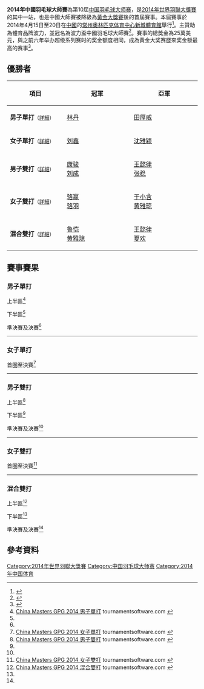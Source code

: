 {{noteTA|G1=Badminton}}
{{infobox badminton event
|name           = 2014年中國羽毛球大師賽
|image          = China Masters 2014.jpg
|size           = 250px
|caption        =
|dates          = 2014年4月15日－4月20日
|number_edition = 第10屆
|level          = 3A
|prize_money    = 25萬美元
|other          =
|venue          = [[常州奧體中心新城體育館|常州奧體中心新城體育館]]
|location       = {{CHN}}[[江苏省|江苏省]][[常州市|常州市]]
|previous       = 2013年中國羽毛球大師賽
|next           = 2015年中國羽毛球大師賽
}}
'''2014年中國羽毛球大師賽'''為第10屆[[中国羽毛球大师赛|中国羽毛球大师赛]]，是[[2014年世界羽聯大獎賽|2014年世界羽聯大獎賽]]的其中一站，也是中國大師賽被降級為[[世界羽聯大獎賽|黃金大獎賽]]後的首屆賽事。本屆賽事於2014年4月15日至20日在[[中國|中國]]的[[常州奥林匹克体育中心|常州奥林匹克体育中心]][[新城體育館|新城體育館]]舉行<ref>{{cite web|title=CHINA MASTERS 2014 大會章程|url=http://www.bwfbadminton.org/file.aspx?id=531664&dl=1|accessdate=2014-04-12|archive-date=2015-09-23|archive-url=https://web.archive.org/web/20150923195735/http://www.bwfbadminton.org/file.aspx?id=531664&dl=1|dead-url=no}}{{en}}</ref>。主贊助為體育品牌波力，並冠名為波力盃中國羽毛球大師賽<ref>{{cite news|title=2014“波力杯”中国羽毛球大师赛|url=http://www.bonny.cn/index.php?s=/cn_ns_p_3_id_1243|newspaper=波力|date=2014-04-20|accessdate=2021-01-24|archive-date=2019-02-13|archive-url=https://web.archive.org/web/20190213011714/http://www.bonny.cn/index.php?s=%2Fcn_ns_p_3_id_1243|dead-url=no}}</ref>。賽事的總獎金為25萬美元，與之前六年举办超级系列赛时的奖金额度相同，成為黄金大奖赛歷來奖金额最高的赛事<ref>{{cite news|title=羽球大师赛常州挥拍 林丹打响复出第一站|url=http://sports.163.com/14/0415/11/9PS9VV8T00051CAQ.html|newspaper=中国新闻网|date=2014-04-15|access-date=2014-04-16|archive-url=https://web.archive.org/web/20140416175340/http://sports.163.com/14/0415/11/9PS9VV8T00051CAQ.html|archive-date=2014-04-16|dead-url=yes}}</ref>。

== 優勝者 ==
{| class=wikitable style="font-size:small"
!width="200"|項目
!width="250"|冠軍
!width="250"|亞軍
|-
|'''男子單打'''<small>（[[#男子單打|詳細]]）</small>
|{{flagicon|CHN}} [[林丹|林丹]]
|{{flagicon|CHN}} [[田厚威|田厚威]]
|-
|'''女子單打'''<small>（[[#女子單打|詳細]]）</small>
|{{flagicon|CHN}} [[刘鑫_(羽毛球运动员)|刘鑫]]
|{{flagicon|CHN}} [[沈雅颖|沈雅颖]]
|-
|'''男子雙打'''<small>（[[#男子雙打|詳細]]）</small>
|{{flagicon|CHN}} [[康骏|康骏]] <br/>{{flagicon|CHN}} [[刘成_(羽毛球运动员)|刘成]]
|{{flagicon|CHN}} [[王懿律|王懿律]] <br/>{{flagicon|CHN}} [[张稳|张稳]]
|-
|'''女子雙打'''<small>（[[#女子雙打|詳細]]）</small>
|{{flagicon|CHN}} [[骆赢|骆赢]] <br/>{{flagicon|CHN}} [[骆羽|骆羽]]
|{{flagicon|CHN}} [[于小含|于小含]] <br/>{{flagicon|CHN}} [[黄雅琼|黄雅琼]]
|-
|'''混合雙打'''<small>（[[#混合雙打|詳細]]）</small>
|{{flagicon|CHN}} [[鲁恺|鲁恺]]<br/>{{flagicon|CHN}} [[黄雅琼|黄雅琼]]
|{{flagicon|CHN}} [[王懿律|王懿律]]<br/>{{flagicon|CHN}} [[夏欢|夏欢]]
|}

== 賽事賽果 ==
=== 男子單打 ===
;上半區<ref name="MS">[http://bwf.tournamentsoftware.com/sport/draw.aspx?id=8C412A4B-D8FA-47EA-B08C-5FD6C454AB60&draw=1 China Masters GPG 2014 男子單打] {{Wayback|url=http://bwf.tournamentsoftware.com/sport/draw.aspx?id=8C412A4B-D8FA-47EA-B08C-5FD6C454AB60&draw=1 |date=20220203061414 }} tournamentsoftware.com {{en}}</ref>
{{16TeamBracket-Compact-Tennis3
| RD1-seed01=1
| RD1-team01='''{{flagicon|CHN}} [[王睜茗|王睜茗]]
| RD1-score01-1='''21
| RD1-score01-2=9
| RD1-score01-3='''21
| RD1-seed02=
| RD1-team02={{flagicon|SIN}} [[黄超|黄超]]
| RD1-score02-1=9
| RD1-score02-2='''21
| RD1-score02-3=18

| RD1-seed03=
| RD1-team03='''{{flagicon|CHN}} [[黄宇翔|黄宇翔]]
| RD1-score03-1='''21
| RD1-score03-2='''21
| RD1-score03-3=
| RD1-seed04=
| RD1-team04={{flagicon|CAN}} [[Brandon_Wynn-Morris|B Wynn-Morris]]
| RD1-score04-1=10
| RD1-score04-2=10
| RD1-score04-3=

| RD1-seed05=7
| RD1-team05={{flagicon|HKG}} [[陳仁傑|陳仁傑]]
| RD1-score05-1=14
| RD1-score05-2='''21
| RD1-score05-3=19
| RD1-seed06=
| RD1-team06='''{{flagicon|CHN}} [[刘凯_(羽毛球运动员)|刘凯]]
| RD1-score06-1='''21
| RD1-score06-2=18
| RD1-score06-3='''21

| RD1-seed07=
| RD1-team07='''{{flagicon|CHN}} [[高天宇|高天宇]]
| RD1-score07-1='''21
| RD1-score07-2='''21
| RD1-score07-3=
| RD1-seed08=
| RD1-team08={{flagicon|MAS}} [[張育漢|張育漢]]
| RD1-score08-1=17
| RD1-score08-2=18
| RD1-score08-3=

| RD1-seed09=4
| RD1-team09='''{{flagicon|SIN}} [[黄梓良|黄梓良]]
| RD1-score09-1='''21
| RD1-score09-2='''21
| RD1-score09-3=
| RD1-seed10=
| RD1-team10={{flagicon|HKG}} [[譚進希|譚進希]]
| RD1-score10-1=19
| RD1-score10-2=13
| RD1-score10-3=

| RD1-seed11=
| RD1-team11='''{{flagicon|THA}} [[科希特·佩尔帕达布|科希特·佩尔帕达布]]
| RD1-score11-1='''21
| RD1-score11-2=12
| RD1-score11-3='''21
| RD1-seed12=
| RD1-team12={{flagicon|CHN}} [[廖骏伟|廖骏伟]]
| RD1-score12-1=18
| RD1-score12-2='''21
| RD1-score12-3=19

| RD1-seed13=5
| RD1-team13={{flagicon|MAS}} [[伊斯干达·祖卡奈因·扎因丁|伊斯干达]] (退賽)
| RD1-score13-1=
| RD1-score13-2=
| RD1-score13-3=
| RD1-seed14=
| RD1-team14='''{{flagicon|TPE}} [[徐紹文|徐紹文]]
| RD1-score14-1=
| RD1-score14-2=
| RD1-score14-3=

| RD1-seed15=
| RD1-team15={{nowrap|{{flagicon|THA}} [[西蒂空·塔马辛|西蒂空·塔马辛]]}}
| RD1-score15-1=12
| RD1-score15-2=12
| RD1-score15-3=
| RD1-seed16=
| RD1-team16='''{{flagicon|CHN}} [[林丹|林丹]]
| RD1-score16-1='''21
| RD1-score16-2='''21
| RD1-score16-3=

| RD2-seed01=1
| RD2-team01='''{{flagicon|CHN}} [[王睜茗|王睜茗]]
| RD2-score01-1=13
| RD2-score01-2='''21
| RD2-score01-3='''21
| RD2-seed02=
| RD2-team02={{flagicon|CHN}} [[黄宇翔|黄宇翔]]
| RD2-score02-1='''21
| RD2-score02-2=14
| RD2-score02-3=14

| RD2-seed03=
| RD2-team03='''{{flagicon|CHN}} [[刘凯_(羽毛球运动员)|刘凯]]
| RD2-score03-1='''21
| RD2-score03-2='''21
| RD2-score03-3=
| RD2-seed04=
| RD2-team04={{flagicon|CHN}} [[高天宇|高天宇]]
| RD2-score04-1=18
| RD2-score04-2=16
| RD2-score04-3=

| RD2-seed05=4
| RD2-team05='''{{flagicon|SIN}} [[黄梓良|黄梓良]]
| RD2-score05-1=18
| RD2-score05-2='''21
| RD2-score05-3='''21
| RD2-seed06=
| RD2-team06={{nowrap|{{flagicon|THA}} [[科希特·佩尔帕达布|科希特·佩尔帕达布]]}}
| RD2-score06-1='''21
| RD2-score06-2=19
| RD2-score06-3=17

| RD2-seed07=
| RD2-team07={{flagicon|TPE}} [[徐紹文|徐紹文]]
| RD2-score07-1=11
| RD2-score07-2=8
| RD2-score07-3=
| RD2-seed08=
| RD2-team08='''{{flagicon|CHN}} [[林丹|林丹]]
| RD2-score08-1='''21
| RD2-score08-2='''21
| RD2-score08-3=

| RD3-seed01=1
| RD3-team01='''{{nowrap|{{flagicon|CHN}} [[王睜茗|王睜茗]]}}
| RD3-score01-1='''21
| RD3-score01-2='''21
| RD3-score01-3=
| RD3-seed02=
| RD3-team02={{flagicon|CHN}} [[刘凯_(羽毛球运动员)|刘凯]]
| RD3-score02-1=12
| RD3-score02-2=19
| RD3-score02-3=

| RD3-seed03=4
| RD3-team03={{flagicon|SIN}} [[黄梓良|黄梓良]]
| RD3-score03-1=16
| RD3-score03-2=15
| RD3-score03-3=
| RD3-seed04=
| RD3-team04='''{{flagicon|CHN}} [[林丹|林丹]]
| RD3-score04-1='''21
| RD3-score04-2='''21
| RD3-score04-3=

| RD4-seed01=1
| RD4-team01={{nowrap|{{flagicon|CHN}} [[王睜茗|王睜茗]]}}
| RD4-score01-1=19
| RD4-score01-2=12
| RD4-score01-3=
| RD4-seed02=
| RD4-team02='''{{flagicon|CHN}} [[林丹|林丹]]
| RD4-score02-1='''21
| RD4-score02-2='''21
| RD4-score02-3=
}}
;下半區<ref name="MS"/>
{{16TeamBracket-Compact-Tennis3
| RD1-seed01=
| RD1-team01='''{{flagicon|HKG}} [[伍家朗|伍家朗]]
| RD1-score01-1='''21
| RD1-score01-2='''21
| RD1-score01-3=
| RD1-seed02=
| RD1-team02={{flagicon|CAN}} [[Timothy_Chiu|Timothy Chiu]]
| RD1-score02-1=10
| RD1-score02-2=7
| RD1-score02-3=

| RD1-seed03=
| RD1-team03={{flagicon|MAS}} [[宋浚洋|宋浚洋]]
| RD1-score03-1=12
| RD1-score03-2=16
| RD1-score03-3=
| RD1-seed04=6
| RD1-team04='''{{flagicon|THA}} [[苏庞余·阿韦辛桑农|苏庞余·阿韦辛桑农]]
| RD1-score04-1='''21
| RD1-score04-2='''21
| RD1-score04-3=

| RD1-seed05=
| RD1-team05={{flagicon|THA}} [[Peranut_Boontan|Peranut Boontan]]
| RD1-score05-1=20
| RD1-score05-2=13
| RD1-score05-3=
| RD1-seed06=
| RD1-team06='''{{flagicon|MAS}} [[努·穆罕默德·阿茲林·阿尤布|N·M·A·阿尤布]]
| RD1-score06-1='''22
| RD1-score06-2='''21
| RD1-score06-3=

| RD1-seed07=
| RD1-team07={{flagicon|INA}} [[Kaesar_Akbar|Kaesar Akbar]]
| RD1-score07-1=9
| RD1-score07-2=15
| RD1-score07-3=
| RD1-seed08=3
| RD1-team08='''{{flagicon|HKG}} [[魏楠|魏楠]]
| RD1-score08-1='''21
| RD1-score08-2='''21
| RD1-score08-3=

| RD1-seed09=
| RD1-team09={{flagicon|TPE}} [[楊智勛|楊智勛]]
| RD1-score09-1='''21
| RD1-score09-2=8
| RD1-score09-3=8
| RD1-seed10=
| RD1-team10='''{{flagicon|MAS}} [[吳順發|吳順發]]
| RD1-score10-1=14
| RD1-score10-2='''21
| RD1-score10-3='''21

| RD1-seed11=
| RD1-team11='''{{nowrap|{{flagicon|THA}} [[潘纳维·松努阿姆|潘纳维·松努阿姆]]}}
| RD1-score11-1='''21
| RD1-score11-2=15
| RD1-score11-3='''21
| RD1-seed12=8
| RD1-team12={{flagicon|USA}} [[舒之顥|舒之顥]]
| RD1-score12-1=7
| RD1-score12-2='''21
| RD1-score12-3=18

| RD1-seed13=
| RD1-team13='''{{flagicon|CHN}} [[吴昕_(羽毛球运动员)|吴昕]]
| RD1-score13-1='''21
| RD1-score13-2='''23
| RD1-score13-3=
| RD1-seed14=
| RD1-team14={{flagicon|MAS}} [[蘇德智|蘇德智]]
| RD1-score14-1=13
| RD1-score14-2=21
| RD1-score14-3=

| RD1-seed15=
| RD1-team15={{flagicon|SIN}} [[Robin_Gonansa|Robin Gonansa]]
| RD1-score15-1=8
| RD1-score15-2=10
| RD1-score15-3=
| RD1-seed16=2
| RD1-team16='''{{flagicon|CHN}} [[田厚威|田厚威]]
| RD1-score16-1='''21
| RD1-score16-2='''21
| RD1-score16-3=

| RD2-seed01=
| RD2-team01='''{{flagicon|HKG}} [[伍家朗|伍家朗]]
| RD2-score01-1='''21
| RD2-score01-2='''21
| RD2-score01-3=
| RD2-seed02=6
| RD2-team02={{flagicon|THA}} [[苏庞余·阿韦辛桑农|苏庞余·阿韦辛桑农]]
| RD2-score02-1=11
| RD2-score02-2=11
| RD2-score02-3=

| RD2-seed03=
| RD2-team03={{flagicon|MAS}} [[努·穆罕默德·阿茲林·阿尤布|N·M·A·阿尤布]]
| RD2-score03-1=16
| RD2-score03-2=18
| RD2-score03-3=
| RD2-seed04=3
| RD2-team04='''{{flagicon|HKG}} [[魏楠|魏楠]]
| RD2-score04-1='''21
| RD2-score04-2='''21
| RD2-score04-3=

| RD2-seed05=
| RD2-team05={{flagicon|MAS}} [[吳順發|吳順發]]
| RD2-score05-1=16
| RD2-score05-2='''21
| RD2-score05-3=19
| RD2-seed06=
| RD2-team06='''{{nowrap|{{flagicon|THA}} [[潘纳维·松努阿姆|潘纳维·松努阿姆]]}}
| RD2-score06-1='''21
| RD2-score06-2=18
| RD2-score06-3='''21

| RD2-seed07=
| RD2-team07={{flagicon|CHN}} [[吴昕_(羽毛球运动员)|吴昕]]
| RD2-score07-1=15
| RD2-score07-2=18
| RD2-score07-3=
| RD2-seed08=2
| RD2-team08='''{{flagicon|CHN}} [[田厚威|田厚威]]
| RD2-score08-1='''21
| RD2-score08-2='''21
| RD2-score08-3=

| RD3-seed01=
| RD3-team01={{flagicon|HKG}} [[伍家朗|伍家朗]]
| RD3-score01-1=22
| RD3-score01-2=24
| RD3-score01-3=
| RD3-seed02=3
| RD3-team02='''{{flagicon|HKG}} [[魏楠|魏楠]]
| RD3-score02-1='''24
| RD3-score02-2='''26
| RD3-score02-3=

| RD3-seed03=
| RD3-team03={{nowrap|{{flagicon|THA}} [[潘纳维·松努阿姆|潘纳维·松努阿姆]]}}
| RD3-score03-1=9
| RD3-score03-2=18
| RD3-score03-3=
| RD3-seed04=2
| RD3-team04='''{{flagicon|CHN}} [[田厚威|田厚威]]
| RD3-score04-1='''21
| RD3-score04-2='''21
| RD3-score04-3=

| RD4-seed01=3
| RD4-team01={{flagicon|HKG}} [[魏楠|魏楠]]
| RD4-score01-1=15
| RD4-score01-2=14
| RD4-score01-3=
| RD4-seed02=
| RD4-team02='''{{flagicon|CHN}} [[田厚威|田厚威]]
| RD4-score02-1='''21
| RD4-score02-2='''21
| RD4-score02-3=
}}
;準決賽及決賽<ref name="MS"/>
{{4TeamBracket-Tennis3-v2
| team-width=200
| RD1-seed1=1
| RD1-team1={{flagicon|CHN}} [[王睜茗|王睜茗]]
| RD1-score1-1=19
| RD1-score1-2=12
| RD1-score1-3=
| RD1-seed2=
| RD1-team2='''{{flagicon|CHN}} [[林丹|林丹]]
| RD1-score2-1='''21
| RD1-score2-2='''21
| RD1-score2-3=

| RD1-seed3=3
| RD1-team3={{flagicon|HKG}} [[魏楠|魏楠]]
| RD1-score3-1=15
| RD1-score3-2=14
| RD1-score3-3=
| RD1-seed4=2
| RD1-team4='''{{flagicon|CHN}} [[田厚威|田厚威]]
| RD1-score4-1='''21
| RD1-score4-2='''21
| RD1-score4-3=

| RD2-seed1=
| RD2-team1='''{{flagicon|CHN}} [[林丹|林丹]]
| RD2-score1-1='''21
| RD2-score1-2='''21
| RD2-score1-3=
| RD2-seed2=2
| RD2-team2={{flagicon|CHN}} [[田厚威|田厚威]]
| RD2-score2-1=14
| RD2-score2-2=9
| RD2-score2-3=
}}
----

=== 女子單打 ===
;首圈至決賽<ref name="WS">[http://bwf.tournamentsoftware.com/sport/draw.aspx?id=8C412A4B-D8FA-47EA-B08C-5FD6C454AB60&draw=2 China Masters GPG 2014 女子單打] {{Wayback|url=http://bwf.tournamentsoftware.com/sport/draw.aspx?id=8C412A4B-D8FA-47EA-B08C-5FD6C454AB60&draw=2 |date=20220203061420 }} tournamentsoftware.com {{en}}</ref>
{{16TeamBracket-Compact-Tennis3
| RD2 = 八強
| RD3 = 準決賽
| RD4 = 決賽
| RD1-seed01=1
| RD1-team01='''{{flagicon|SIN}} [[顾娟|顾娟]]
| RD1-score01-1=
| RD1-score01-2=
| RD1-score01-3=
| RD1-seed02=
| RD1-team02=輪空
| RD1-score02-1=
| RD1-score02-2=
| RD1-score02-3=

| RD1-seed03=
| RD1-team03='''{{flagicon|CHN}} [[惠夕蕊|惠夕蕊]]
| RD1-score03-1='''21
| RD1-score03-2='''21
| RD1-score03-3=
| RD1-seed04=
| RD1-team04={{flagicon|USA}} [[王苑力|王苑力]]
| RD1-score04-1=3
| RD1-score04-2=13
| RD1-score04-3=

| RD1-seed05=
| RD1-team05='''{{flagicon|CHN}} [[陈晓佳_(羽毛球运动员)|陈晓佳]]
| RD1-score05-1=
| RD1-score05-2=
| RD1-score05-3=
| RD1-seed06=
| RD1-team06=輪空
| RD1-score06-1=
| RD1-score06-2=
| RD1-score06-3=

| RD1-seed07=
| RD1-team07='''{{flagicon|CHN}} [[刘鑫_(羽毛球运动员)|刘鑫]]
| RD1-score07-1='''21
| RD1-score07-2='''21
| RD1-score07-3=
| RD1-seed08=
| RD1-team08={{nowrap|{{flagicon|RUS}} [[Anna_Astrakhantseva|Anna Astrakhantseva]]}}
| RD1-score08-1=4
| RD1-score08-2=4
| RD1-score08-3=

| RD1-seed09=
| RD1-team09='''{{flagicon|TPE}} [[陳曉歡|陳曉歡]]
| RD1-score09-1='''22
| RD1-score09-2='''21
| RD1-score09-3=
| RD1-seed10=
| RD1-team10={{flagicon|CHN}} [[范梦艳|范梦艳]]
| RD1-score10-1=20
| RD1-score10-2=15
| RD1-score10-3=

| RD1-seed11=
| RD1-team11=輪空
| RD1-score11-1=
| RD1-score11-2=
| RD1-score11-3=
| RD1-seed12=
| RD1-team12='''{{flagicon|CHN}} [[沈雅颖|沈雅颖]]
| RD1-score12-1=
| RD1-score12-2=
| RD1-score12-3=

| RD1-seed13=
| RD1-team13={{flagicon|CHN}} [[陈娇_(羽毛球运动员)|陈娇]]
| RD1-score13-1='''21
| RD1-score13-2=18
| RD1-score13-3=15
| RD1-seed14=
| RD1-team14='''{{flagicon|SIN}} [[陈嘉园|陈嘉园]]
| RD1-score14-1=8
| RD1-score14-2='''21
| RD1-score14-3='''21

| RD1-seed15=
| RD1-team15=輪空
| RD1-score15-1=
| RD1-score15-2=
| RD1-score15-3=
| RD1-seed16=2
| RD1-team16='''{{flagicon|CHN}} [[姚雪|姚雪]]
| RD1-score16-1=
| RD1-score16-2=
| RD1-score16-3=

| RD2-seed01=1
| RD2-team01={{flagicon|SIN}} [[顾娟|顾娟]]
| RD2-score01-1=21
| RD2-score01-2=11
| RD2-score01-3=
| RD2-seed02=
| RD2-team02='''{{flagicon|CHN}} [[惠夕蕊|惠夕蕊]]
| RD2-score02-1='''23
| RD2-score02-2='''21
| RD2-score02-3=

| RD2-seed03=
| RD2-team03={{nowrap|{{flagicon|CHN}} [[陈晓佳_(羽毛球运动员)|陈晓佳]] (中途退出)}}
| RD2-score03-1=''3
| RD2-score03-2=
| RD2-score03-3=
| RD2-seed04=
| RD2-team04='''{{flagicon|CHN}} [[刘鑫_(羽毛球运动员)|刘鑫]]
| RD2-score04-1=''7
| RD2-score04-2=
| RD2-score04-3=

| RD2-seed05=
| RD2-team05={{flagicon|TPE}} [[陳曉歡|陳曉歡]]
| RD2-score05-1=16
| RD2-score05-2=5
| RD2-score05-3=
| RD2-seed06=
| RD2-team06='''{{flagicon|CHN}} [[沈雅颖|沈雅颖]]
| RD2-score06-1='''21
| RD2-score06-2='''21
| RD2-score06-3=

| RD2-seed07=
| RD2-team07={{flagicon|SIN}} [[陈嘉园|陈嘉园]]
| RD2-score07-1=13
| RD2-score07-2=7
| RD2-score07-3=
| RD2-seed08=2
| RD2-team08='''{{flagicon|CHN}} [[姚雪|姚雪]]
| RD2-score08-1='''21
| RD2-score08-2='''21
| RD2-score08-3=

| RD3-seed01=
| RD3-team01={{nowrap|{{flagicon|CHN}} [[惠夕蕊|惠夕蕊]]}}
| RD3-score01-1=9
| RD3-score01-2=10
| RD3-score01-3=
| RD3-seed02=
| RD3-team02='''{{flagicon|CHN}} [[刘鑫_(羽毛球运动员)|刘鑫]]
| RD3-score02-1='''21
| RD3-score02-2='''21
| RD3-score02-3=

| RD3-seed03=
| RD3-team03='''{{flagicon|CHN}} [[沈雅颖|沈雅颖]]
| RD3-score03-1='''21
| RD3-score03-2='''21
| RD3-score03-3=
| RD3-seed04=2
| RD3-team04={{flagicon|CHN}} [[姚雪|姚雪]]
| RD3-score04-1=19
| RD3-score04-2=19
| RD3-score04-3=

| RD4-seed01=
| RD4-team01='''{{flagicon|CHN}} [[刘鑫_(羽毛球运动员)|刘鑫]]
| RD4-score01-1='''21
| RD4-score01-2='''21
| RD4-score01-3=
| RD4-seed02=
| RD4-team02={{nowrap|{{flagicon|CHN}} [[沈雅颖|沈雅颖]]}}
| RD4-score02-1=12
| RD4-score02-2=18
| RD4-score02-3=
}}
----

=== 男子雙打 ===
;上半區<ref name="MD">[http://bwf.tournamentsoftware.com/sport/draw.aspx?id=8C412A4B-D8FA-47EA-B08C-5FD6C454AB60&draw=3 China Masters GPG 2014 男子雙打] {{Wayback|url=http://bwf.tournamentsoftware.com/sport/draw.aspx?id=8C412A4B-D8FA-47EA-B08C-5FD6C454AB60&draw=3 |date=20220203061412 }} tournamentsoftware.com {{en}}</ref>
{{16TeamBracket-Compact-Tennis3
| RD1-seed01=1
| RD1-team01='''{{flagicon|CHN}} [[康骏|康骏]] <br/> {{flagicon|CHN}} [[刘成_(羽毛球运动员)|刘成]]
| RD1-score01-1=
| RD1-score01-2=
| RD1-score01-3=
| RD1-seed02=
| RD1-team02=輪空
| RD1-score02-1=
| RD1-score02-2=
| RD1-score02-3=

| RD1-seed03=
| RD1-team03='''{{flagicon|TPE}} [[劉韋辰_(羽毛球運動員)|劉韋辰]] <br/> {{flagicon|TPE}} [[楊博涵|楊博涵]]
| RD1-score03-1=
| RD1-score03-2=
| RD1-score03-3=
| RD1-seed04=
| RD1-team04=輪空
| RD1-score04-1=
| RD1-score04-2=
| RD1-score04-3=

| RD1-seed05=
| RD1-team05='''{{flagicon|CHN}} [[谌卓夫|谌卓夫]] <br/> {{flagicon|CHN}} [[史龙飞|史龙飞]]
| RD1-score05-1=
| RD1-score05-2=
| RD1-score05-3=
| RD1-seed06=
| RD1-team06=輪空
| RD1-score06-1=
| RD1-score06-2=
| RD1-score06-3=

| RD1-seed07=
| RD1-team07='''{{flagicon|MAS}} [[陳致佃|陳致佃]] <br/> {{flagicon|MAS}} [[黄辉颖|黄辉颖]]
| RD1-score07-1=
| RD1-score07-2=
| RD1-score07-3=
| RD1-seed08=
| RD1-team08=輪空
| RD1-score08-1=
| RD1-score08-2=
| RD1-score08-3=

| RD1-seed09=4
| RD1-team09='''{{flagicon|INA}} [[克里斯托弗·鲁斯迪安托|C·鲁斯迪安托]] <br/> {{flagicon|INA}} [[Trikusuma_Wardhana|T Wardhana]]
| RD1-score09-1=
| RD1-score09-2=
| RD1-score09-3=
| RD1-seed10=
| RD1-team10=輪空
| RD1-score10-1=
| RD1-score10-2=
| RD1-score10-3=

| RD1-seed11=
| RD1-team11='''{{flagicon|MAS}} [[戴安康|戴安康]] <br/> {{flagicon|MAS}} [[溫敏俊|溫敏俊]]
| RD1-score11-1=
| RD1-score11-2=
| RD1-score11-3=
| RD1-seed12=
| RD1-team12=輪空
| RD1-score12-1=
| RD1-score12-2=
| RD1-score12-3=

| RD1-seed13=
| RD1-team13='''{{flagicon|TPE}} [[廖敏竣|廖敏竣]] <br/> {{flagicon|TPE}} [[曾敏豪|曾敏豪]]
| RD1-score13-1=
| RD1-score13-2=
| RD1-score13-3=
| RD1-seed14=
| RD1-team14=輪空
| RD1-score14-1=
| RD1-score14-2=
| RD1-score14-3=

| RD1-seed15=
| RD1-team15={{flagicon|MAS}} [[陳炳順|陳炳順]] <br/> {{flagicon|MAS}} [[王健國|王健國]] (退賽)
| RD1-score15-1=
| RD1-score15-2=
| RD1-score15-3=
| RD1-seed16=
| RD1-team16='''{{nowrap|{{flagicon|SIN}} [[丹尼·巴瓦·克里斯南塔|D·B·克里斯南塔]] <br/> {{flagicon|SIN}} [[查特·奇雅加特|查特·奇雅加特]]}}
| RD1-score16-1=
| RD1-score16-2=
| RD1-score16-3=

| RD2-seed01=1
| RD2-team01='''{{flagicon|CHN}} [[康骏|康骏]] <br/> {{flagicon|CHN}} [[刘成_(羽毛球运动员)|刘成]]
| RD2-score01-1='''21
| RD2-score01-2=17
| RD2-score01-3='''21
| RD2-seed02=
| RD2-team02={{flagicon|TPE}} [[劉韋辰_(羽毛球運動員)|劉韋辰]] <br/> {{flagicon|TPE}} [[楊博涵|楊博涵]]
| RD2-score02-1=18
| RD2-score02-2='''21
| RD2-score02-3=13

| RD2-seed03=
| RD2-team03='''{{flagicon|CHN}} [[谌卓夫|谌卓夫]] <br/> {{flagicon|CHN}} [[史龙飞|史龙飞]]
| RD2-score03-1=18
| RD2-score03-2='''21
| RD2-score03-3='''21
| RD2-seed04=
| RD2-team04={{flagicon|MAS}} [[陳致佃|陳致佃]] <br/> {{flagicon|MAS}} [[黄辉颖|黄辉颖]]
| RD2-score04-1='''21
| RD2-score04-2=15
| RD2-score04-3=17

| RD2-seed05=4
| RD2-team05={{nowrap|{{flagicon|INA}} [[克里斯托弗·鲁斯迪安托|C·鲁斯迪安托]] <br/> {{flagicon|INA}} [[Trikusuma_Wardhana|T Wardhana]]}}
| RD2-score05-1=17
| RD2-score05-2='''21
| RD2-score05-3=19
| RD2-seed06=
| RD2-team06='''{{flagicon|MAS}} [[戴安康|戴安康]] <br/> {{flagicon|MAS}} [[溫敏俊|溫敏俊]]
| RD2-score06-1='''21
| RD2-score06-2=14
| RD2-score06-3='''21

| RD2-seed07=
| RD2-team07={{flagicon|TPE}} [[廖敏竣|廖敏竣]] <br/> {{flagicon|TPE}} [[曾敏豪|曾敏豪]]
| RD2-score07-1=18
| RD2-score07-2=18
| RD2-score07-3=
| RD2-seed08=
| RD2-team08='''{{nowrap|{{flagicon|SIN}} [[丹尼·巴瓦·克里斯南塔|D·B·克里斯南塔]] <br/> {{flagicon|SIN}} [[查特·奇雅加特|查特·奇雅加特]]}}
| RD2-score08-1='''21
| RD2-score08-2='''21
| RD2-score08-3=

| RD3-seed01=1
| RD3-team01='''{{flagicon|CHN}} [[康骏|康骏]] <br/> {{flagicon|CHN}} [[刘成_(羽毛球运动员)|刘成]]
| RD3-score01-1='''21
| RD3-score01-2='''21
| RD3-score01-3=
| RD3-seed02=
| RD3-team02={{flagicon|CHN}} [[谌卓夫|谌卓夫]] <br/> {{flagicon|CHN}} [[史龙飞|史龙飞]]
| RD3-score02-1=14
| RD3-score02-2=9
| RD3-score02-3=

| RD3-seed03=
| RD3-team03={{flagicon|MAS}} [[戴安康|戴安康]] <br/> {{flagicon|MAS}} [[溫敏俊|溫敏俊]]
| RD3-score03-1=10
| RD3-score03-2=17
| RD3-score03-3=
| RD3-seed04=
| RD3-team04='''{{nowrap|{{flagicon|SIN}} [[丹尼·巴瓦·克里斯南塔|D·B·克里斯南塔]] <br/> {{flagicon|SIN}} [[查特·奇雅加特|查特·奇雅加特]]}}
| RD3-score04-1='''21
| RD3-score04-2='''21
| RD3-score04-3=

| RD4-seed01=1
| RD4-team01='''{{flagicon|CHN}} [[康骏|康骏]] <br/> {{flagicon|CHN}} [[刘成_(羽毛球运动员)|刘成]]
| RD4-score01-1='''21
| RD4-score01-2='''21
| RD4-score01-3=
| RD4-seed02=
| RD4-team02={{nowrap|{{flagicon|SIN}} [[丹尼·巴瓦·克里斯南塔|D·B·克里斯南塔]] <br/> {{flagicon|SIN}} [[查特·奇雅加特|查特·奇雅加特]]}}
| RD4-score02-1=17
| RD4-score02-2=17
| RD4-score02-3=
}}
;下半區<ref name="MD"/>
{{16TeamBracket-Compact-Tennis3
| RD1-seed01=
| RD1-team01='''{{flagicon|CHN}} [[蔡赟|蔡赟]] <br/> {{flagicon|CHN}} [[鲁恺|鲁恺]]
| RD1-score01-1='''21
| RD1-score01-2='''21
| RD1-score01-3=
| RD1-seed02=
| RD1-team02={{flagicon|TPE}} [[張凱量|張凱量]] <br/> {{flagicon|TPE}} [[蘇義能|蘇義能]]
| RD1-score02-1=11
| RD1-score02-2=9
| RD1-score02-3=

| RD1-seed03=
| RD1-team03=輪空
| RD1-score03-1=
| RD1-score03-2=
| RD1-score03-3=
| RD1-seed04=
| RD1-team04='''{{flagicon|MAS}} [[徐家铭|徐家铭]] <br/> {{flagicon|MAS}} [[张御宇|张御宇]]
| RD1-score04-1=
| RD1-score04-2=
| RD1-score04-3=

| RD1-seed05=
| RD1-team05=輪空
| RD1-score05-1=
| RD1-score05-2=
| RD1-score05-3=
| RD1-seed06=
| RD1-team06='''{{flagicon|HKG}} [[唐金石|唐金石]] <br/> {{flagicon|HKG}} [[盧洛棋|盧洛棋]]
| RD1-score06-1=
| RD1-score06-2=
| RD1-score06-3=

| RD1-seed07=
| RD1-team07=輪空
| RD1-score07-1=
| RD1-score07-2=
| RD1-score07-3=
| RD1-seed08=3
| RD1-team08='''{{flagicon|CHN}} [[李俊慧|李俊慧]] <br/> {{flagicon|CHN}} [[刘雨辰_(羽毛球运动员)|刘雨辰]]
| RD1-score08-1=
| RD1-score08-2=
| RD1-score08-3=

| RD1-seed09=
| RD1-team09=輪空
| RD1-score09-1=
| RD1-score09-2=
| RD1-score09-3=
| RD1-seed10=
| RD1-team10='''{{nowrap|{{flagicon|INA}} [[安德烈·阿迪斯提亚|安德烈·阿迪斯提亚]] <br/> {{flagicon|INA}} [[亨德拉·阿普利达·古纳万|亨德拉·阿普利达·古纳万]]}}
| RD1-score10-1=
| RD1-score10-2=
| RD1-score10-3=

| RD1-seed11=
| RD1-team11=輪空
| RD1-score11-1=
| RD1-score11-2=
| RD1-score11-3=
| RD1-seed12=
| RD1-team12='''{{flagicon|CHN}} [[王懿律|王懿律]] <br/> {{flagicon|CHN}} [[张稳|张稳]]
| RD1-score12-1=
| RD1-score12-2=
| RD1-score12-3=

| RD1-seed13=
| RD1-team13=輪空
| RD1-score13-1=
| RD1-score13-2=
| RD1-score13-3=
| RD1-seed14=
| RD1-team14='''{{flagicon|SIN}} [[许永凯|许永凯]] <br/> {{flagicon|SIN}} [[骆建贤|骆建贤]]
| RD1-score14-1=
| RD1-score14-2=
| RD1-score14-3=

| RD1-seed15=
| RD1-team15=輪空
| RD1-score15-1=
| RD1-score15-2=
| RD1-score15-3=
| RD1-seed16=2
| RD1-team16='''{{nowrap|{{flagicon|THA}} [[万纳瓦·安布苏万|W·安布苏万]] <br/> {{flagicon|THA}} [[帕迪帕特·查拉查勒姆|帕迪帕特·查拉查勒姆]]}}
| RD1-score16-1=
| RD1-score16-2=
| RD1-score16-3=

| RD2-seed01=
| RD2-team01='''{{flagicon|CHN}} [[蔡赟|蔡赟]] <br/> {{flagicon|CHN}} [[鲁恺|鲁恺]]
| RD2-score01-1='''21
| RD2-score01-2='''21
| RD2-score01-3=
| RD2-seed02=
| RD2-team02={{flagicon|MAS}} [[徐家铭|徐家铭]] <br/> {{flagicon|MAS}} [[张御宇|张御宇]]
| RD2-score02-1=16
| RD2-score02-2=17
| RD2-score02-3=

| RD2-seed03=
| RD2-team03={{flagicon|HKG}} [[唐金石|唐金石]] <br/> {{flagicon|HKG}} [[盧洛棋|盧洛棋]]
| RD2-score03-1='''21
| RD2-score03-2=12
| RD2-score03-3=16
| RD2-seed04=3
| RD2-team04='''{{flagicon|CHN}} [[李俊慧|李俊慧]] <br/> {{flagicon|CHN}} [[刘雨辰_(羽毛球运动员)|刘雨辰]]
| RD2-score04-1=14
| RD2-score04-2='''21
| RD2-score04-3='''21

| RD2-seed05=
| RD2-team05={{nowrap|{{flagicon|INA}} [[安德烈·阿迪斯提亚|安德烈·阿迪斯提亚]] <br/> {{flagicon|INA}} [[亨德拉·阿普利达·古纳万|亨德拉·阿普利达·古纳万]]}}
| RD2-score05-1=12
| RD2-score05-2=17
| RD2-score05-3=
| RD2-seed06=
| RD2-team06='''{{flagicon|CHN}} [[王懿律|王懿律]] <br/> {{flagicon|CHN}} [[张稳|张稳]]
| RD2-score06-1='''21
| RD2-score06-2='''21
| RD2-score06-3=

| RD2-seed07=
| RD2-team07={{flagicon|SIN}} [[许永凯|许永凯]] <br/> {{flagicon|SIN}} [[骆建贤|骆建贤]]
| RD2-score07-1=19
| RD2-score07-2=8
| RD2-score07-3=
| RD2-seed08=2
| RD2-team08='''{{flagicon|THA}} [[万纳瓦·安布苏万|万纳瓦·安布苏万]] <br/> {{flagicon|THA}} [[帕迪帕特·查拉查勒姆|帕迪帕特·查拉查勒姆]]
| RD2-score08-1='''21
| RD2-score08-2='''21
| RD2-score08-3=

| RD3-seed01=
| RD3-team01='''{{flagicon|CHN}} [[蔡赟|蔡赟]] <br/> {{flagicon|CHN}} [[鲁恺|鲁恺]]
| RD3-score01-1='''21
| RD3-score01-2='''21
| RD3-score01-3=
| RD3-seed02=3
| RD3-team02={{flagicon|CHN}} [[李俊慧|李俊慧]] <br/> {{flagicon|CHN}} [[刘雨辰_(羽毛球运动员)|刘雨辰]]
| RD3-score02-1=19
| RD3-score02-2=16
| RD3-score02-3=

| RD3-seed03=
| RD3-team03='''{{flagicon|CHN}} [[王懿律|王懿律]] <br/> {{flagicon|CHN}} [[张稳|张稳]]
| RD3-score03-1='''21
| RD3-score03-2='''21
| RD3-score03-3=
| RD3-seed04=
| RD3-team04={{nowrap|{{flagicon|THA}} [[万纳瓦·安布苏万|万纳瓦·安布苏万]] <br/> {{flagicon|THA}} [[帕迪帕特·查拉查勒姆|P·查拉查勒姆]]}}
| RD3-score04-1=15
| RD3-score04-2=14
| RD3-score04-3=

| RD4-seed01=
| RD4-team01={{flagicon|CHN}} [[蔡赟|蔡赟]] <br/> {{flagicon|CHN}} [[鲁恺|鲁恺]]
| RD4-score01-1=19
| RD4-score01-2=19
| RD4-score01-3=
| RD4-seed02=
| RD4-team02='''{{nowrap|{{flagicon|CHN}} [[王懿律|王懿律]] <br/> {{flagicon|CHN}} [[张稳|张稳]]}}
| RD4-score02-1='''21
| RD4-score02-2='''21
| RD4-score02-3=
}}
;準決賽及決賽<ref name="MD"/>
{{4TeamBracket-Tennis3-v2
| team-width=200
| RD1-seed1=1
| RD1-team1='''{{flagicon|CHN}} [[康骏|康骏]] <br/> {{flagicon|CHN}} [[刘成_(羽毛球运动员)|刘成]]
| RD1-score1-1='''21
| RD1-score1-2='''21
| RD1-score1-3=
| RD1-seed2=
| RD1-team2={{nowrap|{{flagicon|SIN}} [[丹尼·巴瓦·克里斯南塔|丹尼·巴瓦·克里斯南塔]] <br/> {{flagicon|SIN}} [[查特·奇雅加特|查特·奇雅加特]]}}
| RD1-score2-1=17
| RD1-score2-2=17
| RD1-score2-3=

| RD1-seed3=
| RD1-team3={{flagicon|CHN}} [[蔡赟|蔡赟]] <br/> {{flagicon|CHN}} [[鲁恺|鲁恺]]
| RD1-score3-1=19
| RD1-score3-2=19
| RD1-score3-3=
| RD1-seed4=
| RD1-team4='''{{flagicon|CHN}} [[王懿律|王懿律]] <br/> {{flagicon|CHN}} [[张稳|张稳]]
| RD1-score4-1='''21
| RD1-score4-2='''21
| RD1-score4-3=

| RD2-seed1=1
| RD2-team1='''{{flagicon|CHN}} [[康骏|康骏]] <br/> {{flagicon|CHN}} [[刘成_(羽毛球运动员)|刘成]]
| RD2-score1-1='''21
| RD2-score1-2='''21
| RD2-score1-3=
| RD2-seed2=
| RD2-team2={{nowrap|{{flagicon|CHN}} [[王懿律|王懿律]] <br/> {{flagicon|CHN}} [[张稳|张稳]]}}
| RD2-score2-1=13
| RD2-score2-2=16
| RD2-score2-3=
}}
----

=== 女子雙打 ===
;首圈至決賽<ref name="WD">[http://bwf.tournamentsoftware.com/sport/draw.aspx?id=8C412A4B-D8FA-47EA-B08C-5FD6C454AB60&draw=4 China Masters GPG 2014 女子雙打] {{Wayback|url=http://bwf.tournamentsoftware.com/sport/draw.aspx?id=8C412A4B-D8FA-47EA-B08C-5FD6C454AB60&draw=4 |date=20220203061449 }} tournamentsoftware.com {{en}}</ref>
{{16TeamBracket-Compact-Tennis3
| RD2 = 八強
| RD3 = 準決賽
| RD4 = 決賽
| RD1-seed01=1
| RD1-team01='''{{flagicon|CHN}} [[骆赢|骆赢]] <br/> {{flagicon|CHN}} [[骆羽|骆羽]]
| RD1-score01-1=
| RD1-score01-2=
| RD1-score01-3=
| RD1-seed02=
| RD1-team02=輪空
| RD1-score02-1=
| RD1-score02-2=
| RD1-score02-3=

| RD1-seed03=
| RD1-team03={{flagicon|MAS}} [[李明艷|李明艷]] <br/> {{flagicon|MAS}} [[林芸如|林芸如]]
| RD1-score03-1=9
| RD1-score03-2=16
| RD1-score03-3=
| RD1-seed04=
| RD1-team04='''{{flagicon|CHN}} [[区冬妮|区冬妮]] <br/> {{flagicon|CHN}} [[熊梦静|熊梦静]]
| RD1-score04-1='''21
| RD1-score04-2='''21
| RD1-score04-3=

| RD1-seed05=
| RD1-team05='''{{flagicon|JPN}} [[栗原文音|栗原文音]] <br/> {{flagicon|JPN}} [[篠谷菜留|篠谷菜留]]
| RD1-score05-1=
| RD1-score05-2=
| RD1-score05-3=
| RD1-seed06=
| RD1-team06=輪空
| RD1-score06-1=
| RD1-score06-2=
| RD1-score06-3=

| RD1-seed07=
| RD1-team07='''{{flagicon|CHN}} [[夏欢|夏欢]] <br/> {{flagicon|CHN}} [[钟倩欣|钟倩欣]]
| RD1-score07-1='''21
| RD1-score07-2='''21
| RD1-score07-3=
| RD1-seed08=
| RD1-team08={{flagicon|SIN}} [[伏明天|伏明天]] <br/> {{flagicon|SIN}} [[梁语嫣|梁语嫣]]
| RD1-score08-1=11
| RD1-score08-2=10
| RD1-score08-3=

| RD1-seed09=
| RD1-team09={{nowrap|{{flagicon|THA}} [[宗功攀·吉迪特拉恭|J·吉迪特拉恭]] <br/> {{flagicon|THA}} [[拉温达·巴宗哉|R·巴宗哉]] (中途退出)}}
| RD1-score09-1=''0
| RD1-score09-2=
| RD1-score09-3=
| RD1-seed10=
| RD1-team10='''{{flagicon|CHN}} [[黄东萍|黄东萍]] <br/> {{flagicon|CHN}} [[徐涯|徐涯]]
| RD1-score10-1=''2
| RD1-score10-2=
| RD1-score10-3=

| RD1-seed11=
| RD1-team11='''{{flagicon|CHN}} [[于小含|于小含]] <br/> {{flagicon|CHN}} [[黄雅琼|黄雅琼]]
| RD1-score11-1='''21
| RD1-score11-2='''21
| RD1-score11-3=
| RD1-seed12=
| RD1-team12={{flagicon|MAS}} [[鄒美君|鄒美君]] <br/> {{flagicon|MAS}} [[賴潔敏|賴潔敏]]
| RD1-score12-1=8
| RD1-score12-2=14
| RD1-score12-3=

| RD1-seed13=
| RD1-team13='''{{flagicon|TPE}} [[陳曉歡|陳曉歡]] <br/> {{flagicon|TPE}} [[賴佳玟|賴佳玟]]
| RD1-score13-1='''21
| RD1-score13-2='''21
| RD1-score13-3=
| RD1-seed14=
| RD1-team14={{flagicon|CHN}} [[杜芃|杜芃]] <br/> {{flagicon|CHN}} [[朱麦慈|朱麦慈]]
| RD1-score14-1=17
| RD1-score14-2=4
| RD1-score14-3=

| RD1-seed15=
| RD1-team15=輪空
| RD1-score15-1=
| RD1-score15-2=
| RD1-score15-3=
| RD1-seed16=2
| RD1-team16='''{{nowrap|{{flagicon|SIN}} [[欣塔·穆利亚·萨里|欣塔·穆利亚·萨里]] <br/> {{flagicon|SIN}} [[姚蕾|姚蕾]]}}
| RD1-score16-1=
| RD1-score16-2=
| RD1-score16-3=

| RD2-seed01=1
| RD2-team01='''{{flagicon|CHN}} [[骆赢|骆赢]] <br/> {{flagicon|CHN}} [[骆羽|骆羽]]
| RD2-score01-1='''21
| RD2-score01-2='''21
| RD2-score01-3=
| RD2-seed02=
| RD2-team02={{flagicon|CHN}} [[区冬妮|区冬妮]] <br/> {{flagicon|CHN}} [[熊梦静|熊梦静]]
| RD2-score02-1=14
| RD2-score02-2=19
| RD2-score02-3=

| RD2-seed03=
| RD2-team03='''{{flagicon|JPN}} [[栗原文音|栗原文音]] <br/> {{flagicon|JPN}} [[篠谷菜留|篠谷菜留]]
| RD2-score03-1='''21
| RD2-score03-2='''21
| RD2-score03-3=
| RD2-seed04=
| RD2-team04={{flagicon|CHN}} [[夏欢|夏欢]] <br/> {{flagicon|CHN}} [[钟倩欣|钟倩欣]]
| RD2-score04-1=17
| RD2-score04-2=17
| RD2-score04-3=

| RD2-seed05=
| RD2-team05={{flagicon|CHN}} [[黄东萍|黄东萍]] <br/> {{flagicon|CHN}} [[徐涯|徐涯]]
| RD2-score05-1=13
| RD2-score05-2='''21
| RD2-score05-3=14
| RD2-seed06=
| RD2-team06='''{{flagicon|CHN}} [[于小含|于小含]] <br/> {{flagicon|CHN}} [[黄雅琼|黄雅琼]]
| RD2-score06-1='''21
| RD2-score06-2=17
| RD2-score06-3='''21

| RD2-seed07=
| RD2-team07={{flagicon|TPE}} [[陳曉歡|陳曉歡]] <br/> {{flagicon|TPE}} [[賴佳玟|賴佳玟]]
| RD2-score07-1=15
| RD2-score07-2=16
| RD2-score07-3=
| RD2-seed08=2
| RD2-team08='''{{nowrap|{{flagicon|SIN}} [[欣塔·穆利亚·萨里|欣塔·穆利亚·萨里]] <br/> {{flagicon|SIN}} [[姚蕾|姚蕾]]}}
| RD2-score08-1='''21
| RD2-score08-2='''21
| RD2-score08-3=

| RD3-seed01=1
| RD3-team01='''{{flagicon|CHN}} [[骆赢|骆赢]] <br/> {{flagicon|CHN}} [[骆羽|骆羽]]
| RD3-score01-1='''21
| RD3-score01-2='''21
| RD3-score01-3=
| RD3-seed02=
| RD3-team02={{flagicon|JPN}} [[栗原文音|栗原文音]] <br/> {{flagicon|JPN}} [[篠谷菜留|篠谷菜留]]
| RD3-score02-1=13
| RD3-score02-2=11
| RD3-score02-3=

| RD3-seed03=
| RD3-team03='''{{flagicon|CHN}} [[于小含|于小含]] <br/> {{flagicon|CHN}} [[黄雅琼|黄雅琼]]
| RD3-score03-1='''21
| RD3-score03-2='''21
| RD3-score03-3=
| RD3-seed04=2
| RD3-team04={{nowrap|{{flagicon|SIN}} [[欣塔·穆利亚·萨里|欣塔·穆利亚·萨里]] <br/> {{flagicon|SIN}} [[姚蕾|姚蕾]]}}
| RD3-score04-1=13
| RD3-score04-2=7
| RD3-score04-3=

| RD4-seed01=1
| RD4-team01='''{{flagicon|CHN}} [[骆赢|骆赢]] <br/> {{flagicon|CHN}} [[骆羽|骆羽]]
| RD4-score01-1='''21
| RD4-score01-2='''21
| RD4-score01-3=
| RD4-seed02=
| RD4-team02={{nowrap|{{flagicon|CHN}} [[于小含|于小含]] <br/> {{flagicon|CHN}} [[黄雅琼|黄雅琼]]}}
| RD4-score02-1=17
| RD4-score02-2=19
| RD4-score02-3=
}}
----

=== 混合雙打 ===
;上半區<ref name="XD">[http://bwf.tournamentsoftware.com/sport/draw.aspx?id=8C412A4B-D8FA-47EA-B08C-5FD6C454AB60&draw=5 China Masters GPG 2014 混合雙打] {{Wayback|url=http://bwf.tournamentsoftware.com/sport/draw.aspx?id=8C412A4B-D8FA-47EA-B08C-5FD6C454AB60&draw=5 |date=20220203061410 }} tournamentsoftware.com {{en}}</ref>
{{16TeamBracket-Compact-Tennis3
| RD1-seed01=1
| RD1-team01='''{{nowrap|{{flagicon|SIN}} [[丹尼·巴瓦·克里斯南塔|D·B·克里斯南塔]] <br/> {{flagicon|SIN}} [[梁语嫣|梁语嫣]]}}
| RD1-score01-1=
| RD1-score01-2=
| RD1-score01-3=
| RD1-seed02=
| RD1-team02=輪空
| RD1-score02-1=
| RD1-score02-2=
| RD1-score02-3=

| RD1-seed03=
| RD1-team03='''{{flagicon|CHN}} [[李俊慧|李俊慧]] <br/> {{flagicon|CHN}} [[黄东萍|黄东萍]]
| RD1-score03-1=
| RD1-score03-2=
| RD1-score03-3=
| RD1-seed04=
| RD1-team04=輪空
| RD1-score04-1=
| RD1-score04-2=
| RD1-score04-3=

| RD1-seed05=
| RD1-team05='''{{flagicon|MAS}} [[陳毅權|陳毅權]] <br/> {{flagicon|MAS}} [[林芸如|林芸如]]
| RD1-score05-1=
| RD1-score05-2=
| RD1-score05-3=
| RD1-seed06=
| RD1-team06=輪空
| RD1-score06-1=
| RD1-score06-2=
| RD1-score06-3=

| RD1-seed07=
| RD1-team07='''{{flagicon|MAS}} [[陳致佃|陳致佃]] <br/> {{flagicon|MAS}} [[賴潔敏|賴潔敏]]
| RD1-score07-1=
| RD1-score07-2=
| RD1-score07-3=
| RD1-seed08=
| RD1-team08=輪空
| RD1-score08-1=
| RD1-score08-2=
| RD1-score08-3=

| RD1-seed09=3
| RD1-team09='''{{flagicon|CHN}} [[鲁恺|鲁恺]] <br/> {{flagicon|CHN}} [[黄雅琼|黄雅琼]]
| RD1-score09-1=
| RD1-score09-2=
| RD1-score09-3=
| RD1-seed10=
| RD1-team10=輪空
| RD1-score10-1=
| RD1-score10-2=
| RD1-score10-3=

| RD1-seed11=
| RD1-team11={{flagicon|CHN}} [[张稳|张稳]] <br/> {{flagicon|CHN}} [[区冬妮|区冬妮]]
| RD1-score11-1=
| RD1-score11-2=
| RD1-score11-3=
| RD1-seed12=
| RD1-team12=輪空
| RD1-score12-1=
| RD1-score12-2=
| RD1-score12-3=

| RD1-seed13=
| RD1-team13='''{{flagicon|CHN}} [[史龙飞|史龙飞]] <br/> {{flagicon|CHN}} [[杜芃|杜芃]]
| RD1-score13-1=
| RD1-score13-2=
| RD1-score13-3=
| RD1-seed14=
| RD1-team14=輪空
| RD1-score14-1=
| RD1-score14-2=
| RD1-score14-3=

| RD1-seed15=
| RD1-team15='''{{flagicon|SIN}} [[查特·奇雅加特|查特·奇雅加特]] <br/> {{flagicon|SIN}} [[姚蕾|姚蕾]]
| RD1-score15-1='''21
| RD1-score15-2='''21
| RD1-score15-3=
| RD1-seed16=
| RD1-team16={{flagicon|TPE}} [[曾敏豪|曾敏豪]] <br/> {{flagicon|TPE}} [[賴佳玟|賴佳玟]]
| RD1-score16-1=14
| RD1-score16-2=18
| RD1-score16-3=

| RD2-seed01=1
| RD2-team01={{nowrap|{{flagicon|SIN}} [[丹尼·巴瓦·克里斯南塔|D·B·克里斯南塔]] <br/> {{flagicon|SIN}} [[梁语嫣|梁语嫣]]}}
| RD2-score01-1=17
| RD2-score01-2='''21
| RD2-score01-3=19
| RD2-seed02=
| RD2-team02='''{{flagicon|CHN}} [[李俊慧|李俊慧]] <br/> {{flagicon|CHN}} [[黄东萍|黄东萍]]
| RD2-score02-1='''21
| RD2-score02-2=19
| RD2-score02-3='''21

| RD2-seed03=
| RD2-team03='''{{flagicon|MAS}} [[陳毅權|陳毅權]] <br/> {{flagicon|MAS}} [[林芸如|林芸如]]
| RD2-score03-1='''21
| RD2-score03-2=12
| RD2-score03-3='''21
| RD2-seed04=
| RD2-team04={{flagicon|MAS}} [[陳致佃|陳致佃]] <br/> {{flagicon|MAS}} [[賴潔敏|賴潔敏]]
| RD2-score04-1=14
| RD2-score04-2='''21
| RD2-score04-3=9

| RD2-seed05=3
| RD2-team05='''{{flagicon|CHN}} [[鲁恺|鲁恺]] <br/> {{flagicon|CHN}} [[黄雅琼|黄雅琼]]
| RD2-score05-1='''21
| RD2-score05-2='''21
| RD2-score05-3=
| RD2-seed06=
| RD2-team06={{flagicon|CHN}} [[张稳|张稳]] <br/> {{flagicon|CHN}} [[区冬妮|区冬妮]]
| RD2-score06-1=13
| RD2-score06-2=11
| RD2-score06-3=

| RD2-seed07=
| RD2-team07={{flagicon|CHN}} [[史龙飞|史龙飞]] <br/> {{flagicon|CHN}} [[杜芃|杜芃]]
| RD2-score07-1=14
| RD2-score07-2=13
| RD2-score07-3=
| RD2-seed08=
| RD2-team08='''{{flagicon|SIN}} [[查特·奇雅加特|查特·奇雅加特]] <br/> {{flagicon|SIN}} [[姚蕾|姚蕾]]
| RD2-score08-1='''21
| RD2-score08-2='''21
| RD2-score08-3=

| RD3-seed01=
| RD3-team01={{flagicon|CHN}} [[李俊慧|李俊慧]] <br/> {{flagicon|CHN}} [[黄东萍|黄东萍]]
| RD3-score01-1=17
| RD3-score01-2=9
| RD3-score01-3=
| RD3-seed02=
| RD3-team02='''{{flagicon|MAS}} [[陳毅權|陳毅權]] <br/> {{flagicon|MAS}} [[林芸如|林芸如]]
| RD3-score02-1='''21
| RD3-score02-2='''21
| RD3-score02-3=

| RD3-seed03=3
| RD3-team03='''{{flagicon|CHN}} [[鲁恺|鲁恺]] <br/> {{flagicon|CHN}} [[黄雅琼|黄雅琼]]
| RD3-score03-1='''21
| RD3-score03-2='''21
| RD3-score03-3=
| RD3-seed04=
| RD3-team04={{nowrap|{{flagicon|SIN}} [[查特·奇雅加特|查特·奇雅加特]] <br/> {{flagicon|SIN}} [[姚蕾|姚蕾]]}}
| RD3-score04-1=15
| RD3-score04-2=16
| RD3-score04-3=

| RD4-seed01=
| RD4-team01={{flagicon|MAS}} [[陳毅權|陳毅權]] <br/> {{flagicon|MAS}} [[林芸如|林芸如]]
| RD4-score01-1=15
| RD4-score01-2='''21
| RD4-score01-3=12
| RD4-seed02=3
| RD4-team02='''{{flagicon|CHN}} [[鲁恺|鲁恺]] <br/> {{flagicon|CHN}} [[黄雅琼|黄雅琼]]
| RD4-score02-1='''21
| RD4-score02-2=17
| RD4-score02-3='''21
}}
;下半區<ref name="XD"/>
{{16TeamBracket-Compact-Tennis3
| RD1-seed01=
| RD1-team01={{flagicon|MAS}} [[陳炳順|陳炳順]] <br/> {{flagicon|MAS}} [[賴沛君|賴沛君]] (退賽)
| RD1-score01-1=
| RD1-score01-2=
| RD1-score01-3=
| RD1-seed02=
| RD1-team02='''{{flagicon|CHN}} [[谌卓夫|谌卓夫]] <br/> {{flagicon|CHN}} [[熊梦静|熊梦静]]
| RD1-score02-1=
| RD1-score02-2=
| RD1-score02-3=

| RD1-seed03=
| RD1-team03=輪空
| RD1-score03-1=
| RD1-score03-2=
| RD1-score03-3=
| RD1-seed04=
| RD1-team04='''{{flagicon|CHN}} [[王懿律|王懿律]] <br/> {{flagicon|CHN}} [[夏欢|夏欢]]
| RD1-score04-1=
| RD1-score04-2=
| RD1-score04-3=

| RD1-seed05=
| RD1-team05=輪空
| RD1-score05-1=
| RD1-score05-2=
| RD1-score05-3=
| RD1-seed06=
| RD1-team06='''{{flagicon|MAS}} [[黄辉颖|黄辉颖]] <br/> {{flagicon|MAS}} [[鄒美君|鄒美君]]
| RD1-score06-1=
| RD1-score06-2=
| RD1-score06-3=

| RD1-seed07=
| RD1-team07=輪空
| RD1-score07-1=
| RD1-score07-2=
| RD1-score07-3=
| RD1-seed08=4
| RD1-team08='''{{nowrap|{{flagicon|INA}} [[普拉文·乔丹|普拉文·乔丹]] <br/> {{flagicon|INA}} [[戴比·苏珊托|戴比·苏珊托]]}}
| RD1-score08-1=
| RD1-score08-2=
| RD1-score08-3=

| RD1-seed09=
| RD1-team09=輪空
| RD1-score09-1=
| RD1-score09-2=
| RD1-score09-3=
| RD1-seed10=
| RD1-team10='''{{flagicon|CHN}} [[刘雨辰_(羽毛球运动员)|刘雨辰]] <br/> {{flagicon|CHN}} [[骆赢|骆赢]]
| RD1-score10-1=
| RD1-score10-2=
| RD1-score10-3=

| RD1-seed11=
| RD1-team11=輪空
| RD1-score11-1=
| RD1-score11-2=
| RD1-score11-3=
| RD1-seed12=
| RD1-team12='''{{flagicon|SIN}} [[许永凯|许永凯]] <br/> {{flagicon|SIN}} [[伏明天|伏明天]]
| RD1-score12-1=
| RD1-score12-2=
| RD1-score12-3=

| RD1-seed13=
| RD1-team13=輪空
| RD1-score13-1=
| RD1-score13-2=
| RD1-score13-3=
| RD1-seed14=
| RD1-team14='''{{flagicon|MAS}} [[王健國|王健國]] <br/> {{flagicon|MAS}} [[李明艷|李明艷]]
| RD1-score14-1=
| RD1-score14-2=
| RD1-score14-3=

| RD1-seed15=
| RD1-team15=輪空
| RD1-score15-1=
| RD1-score15-2=
| RD1-score15-3=
| RD1-seed16=2
| RD1-team16='''{{flagicon|TPE}} [[廖敏竣|廖敏竣]] <br/> {{flagicon|TPE}} [[陳曉歡|陳曉歡]]
| RD1-score16-1=
| RD1-score16-2=
| RD1-score16-3=

| RD2-seed01=
| RD2-team01={{flagicon|CHN}} [[谌卓夫|谌卓夫]] <br/> {{flagicon|CHN}} [[熊梦静|熊梦静]]
| RD2-score01-1=12
| RD2-score01-2=11
| RD2-score01-3=
| RD2-seed02=
| RD2-team02='''{{flagicon|CHN}} [[王懿律|王懿律]] <br/> {{flagicon|CHN}} [[夏欢|夏欢]]
| RD2-score02-1='''21
| RD2-score02-2='''21
| RD2-score02-3=

| RD2-seed03=
| RD2-team03={{flagicon|MAS}} [[黄辉颖|黄辉颖]] <br/> {{flagicon|MAS}} [[鄒美君|鄒美君]]
| RD2-score03-1='''21
| RD2-score03-2=20
| RD2-score03-3=12
| RD2-seed04=4
| RD2-team04='''{{nowrap|{{flagicon|INA}} [[普拉文·乔丹|普拉文·乔丹]] <br/> {{flagicon|INA}} [[戴比·苏珊托|戴比·苏珊托]]}}
| RD2-score04-1=19
| RD2-score04-2='''22
| RD2-score04-3='''21

| RD2-seed05=
| RD2-team05='''{{flagicon|CHN}} [[刘雨辰_(羽毛球运动员)|刘雨辰]] <br/> {{flagicon|CHN}} [[骆赢|骆赢]]
| RD2-score05-1=18
| RD2-score05-2='''21
| RD2-score05-3='''21
| RD2-seed06=
| RD2-team06={{flagicon|SIN}} [[许永凯|许永凯]] <br/> {{flagicon|SIN}} [[伏明天|伏明天]]
| RD2-score06-1='''21
| RD2-score06-2=7
| RD2-score06-3=14

| RD2-seed07=
| RD2-team07='''{{flagicon|MAS}} [[王健國|王健國]] <br/> {{flagicon|MAS}} [[李明艷|李明艷]]
| RD2-score07-1='''21
| RD2-score07-2='''21
| RD2-score07-3=
| RD2-seed08=2
| RD2-team08={{flagicon|TPE}} [[廖敏竣|廖敏竣]] <br/> {{flagicon|TPE}} [[陳曉歡|陳曉歡]]
| RD2-score08-1=14
| RD2-score08-2=15
| RD2-score08-3=

| RD3-seed01=
| RD3-team01='''{{flagicon|CHN}} [[王懿律|王懿律]] <br/> {{flagicon|CHN}} [[夏欢|夏欢]]
| RD3-score01-1='''21
| RD3-score01-2='''22
| RD3-score01-3=
| RD3-seed02=
| RD3-team02={{nowrap|{{flagicon|INA}} [[普拉文·乔丹|普拉文·乔丹]] <br/> {{flagicon|INA}} [[戴比·苏珊托|戴比·苏珊托]]}}
| RD3-score02-1=11
| RD3-score02-2=20
| RD3-score02-3=

| RD3-seed03=
| RD3-team03='''{{flagicon|CHN}} [[刘雨辰_(羽毛球运动员)|刘雨辰]] <br/> {{flagicon|CHN}} [[骆赢|骆赢]]
| RD3-score03-1='''21
| RD3-score03-2='''21
| RD3-score03-3=
| RD3-seed04=
| RD3-team04={{flagicon|MAS}} [[王健國|王健國]] <br/> {{flagicon|MAS}} [[李明艷|李明艷]]
| RD3-score04-1=14
| RD3-score04-2=15
| RD3-score04-3=

| RD4-seed01=
| RD4-team01='''{{flagicon|CHN}} [[王懿律|王懿律]] <br/> {{flagicon|CHN}} [[夏欢|夏欢]]
| RD4-score01-1='''21
| RD4-score01-2='''21
| RD4-score01-3=
| RD4-seed02=
| RD4-team02={{flagicon|CHN}} [[刘雨辰_(羽毛球运动员)|刘雨辰]] <br/> {{flagicon|CHN}} [[骆赢|骆赢]]
| RD4-score02-1=14
| RD4-score02-2=17
| RD4-score02-3=
}}
;準決賽及決賽<ref name="XD"/>
{{4TeamBracket-Tennis3-v2
| team-width=200
| RD1-seed1=
| RD1-team1={{nowrap|{{flagicon|MAS}} [[陳毅權|陳毅權]] <br/> {{flagicon|MAS}} [[林芸如|林芸如]]}}
| RD1-score1-1=15
| RD1-score1-2='''21
| RD1-score1-3=12
| RD1-seed2=3
| RD1-team2='''{{flagicon|CHN}} [[鲁恺|鲁恺]] <br/> {{flagicon|CHN}} [[黄雅琼|黄雅琼]]
| RD1-score2-1='''21
| RD1-score2-2=17
| RD1-score2-3='''21

| RD1-seed3=
| RD1-team3='''{{flagicon|CHN}} [[王懿律|王懿律]] <br/> {{flagicon|CHN}} [[夏欢|夏欢]]
| RD1-score3-1='''21
| RD1-score3-2='''21
| RD1-score3-3=
| RD1-seed4=
| RD1-team4={{flagicon|CHN}} [[刘雨辰_(羽毛球运动员)|刘雨辰]] <br/> {{flagicon|CHN}} [[骆赢|骆赢]]
| RD1-score4-1=14
| RD1-score4-2=17
| RD1-score4-3=

| RD2-seed1=3
| RD2-team1='''{{nowrap|{{flagicon|CHN}} [[鲁恺|鲁恺]] <br/> {{flagicon|CHN}} [[黄雅琼|黄雅琼]]}}
| RD2-score1-1='''21
| RD2-score1-2='''21
| RD2-score1-3=
| RD2-seed2=
| RD2-team2={{flagicon|CHN}} [[王懿律|王懿律]] <br/> {{flagicon|CHN}} [[夏欢|夏欢]]
| RD2-score2-1=12
| RD2-score2-2=14
| RD2-score2-3=
}}

== 參考資料 ==
{{Reflist}}

{{2014年世界羽聯大獎賽}}
{{中國羽毛球大師賽}}

[[Category:2014年世界羽聯大獎賽|Category:2014年世界羽聯大獎賽]]
[[Category:中国羽毛球大师赛|Category:中国羽毛球大师赛]]
[[Category:2014年中国体育|Category:2014年中国体育]]